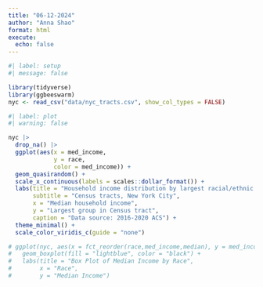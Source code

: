 ```yaml
---
title: "06-12-2024"
author: "Anna Shao"
format: html
execute:
  echo: false
---
```


```r
#| label: setup
#| message: false

library(tidyverse)
library(ggbeeswarm)
nyc <- read_csv("data/nyc_tracts.csv", show_col_types = FALSE)
```

```r
#| label: plot
#| warning: false

nyc |> 
  drop_na() |> 
  ggplot(aes(x = med_income, 
             y = race,
             color = med_income)) +
  geom_quasirandom() +
  scale_x_continuous(labels = scales::dollar_format()) +
  labs(title = "Household income distribution by largest racial/ethnic group",
       subtitle = "Census tracts, New York City",
       x = "Median household income",
       y = "Largest group in Census tract",
       caption = "Data source: 2016-2020 ACS") +
  theme_minimal() +
  scale_color_viridis_c(guide = "none")
```

```r
# ggplot(nyc, aes(x = fct_reorder(race,med_income,median), y = med_income)) +
#   geom_boxplot(fill = "lightblue", color = "black") +
#   labs(title = "Box Plot of Median Income by Race",
#        x = "Race",
#        y = "Median Income")
```


